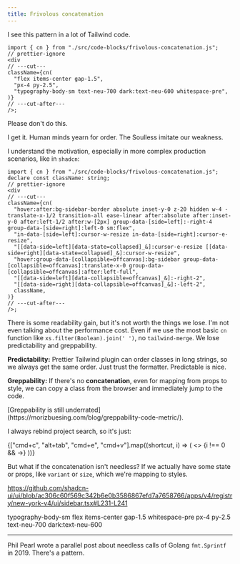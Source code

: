 ```yaml
---
title: Frivolous concatenation
---
```



I see this pattern in a lot of Tailwind code.

```tsx twoslash
import { cn } from "./src/code-blocks/frivolous-concatenation.js";
// prettier-ignore
<div
// ---cut---
className={cn(
  "flex items-center gap-1.5",
  "px-4 py-2.5",
  "typography-body-sm text-neu-700 dark:text-neu-600 whitespace-pre",
)}
// ---cut-after---
/>;
```

Please don't do this.

I get it. Human minds yearn for order. The Soulless imitate our weakness.

I understand the motivation, especially in more complex production scenarios,
like in `shadcn`:

```tsx twoslash github="https://github.com/shadcn-ui/ui/blob/ac306c60f569c342b6e0b3586867efd7a7658766/apps/v4/registry/new-york-v4/ui/sidebar.tsx#L293-L300"
import { cn } from "./src/code-blocks/frivolous-concatenation.js";
declare const className: string;
// prettier-ignore
<div
// ---cut---
className={cn(
  "hover:after:bg-sidebar-border absolute inset-y-0 z-20 hidden w-4 -translate-x-1/2 transition-all ease-linear after:absolute after:inset-y-0 after:left-1/2 after:w-[2px] group-data-[side=left]:-right-4 group-data-[side=right]:left-0 sm:flex",
  "in-data-[side=left]:cursor-w-resize in-data-[side=right]:cursor-e-resize",
  "[[data-side=left][data-state=collapsed]_&]:cursor-e-resize [[data-side=right][data-state=collapsed]_&]:cursor-w-resize",
  "hover:group-data-[collapsible=offcanvas]:bg-sidebar group-data-[collapsible=offcanvas]:translate-x-0 group-data-[collapsible=offcanvas]:after:left-full",
  "[[data-side=left][data-collapsible=offcanvas]_&]:-right-2",
  "[[data-side=right][data-collapsible=offcanvas]_&]:-left-2",
  className,
)}
// ---cut-after---
/>;
```

There is some readability gain, but it's not worth the things we lose. I'm not
even talking about the performance cost. Even if we use the most basic `cn`
function like `xs.filter(Boolean).join(' ')`, no `tailwind-merge`. We lose
predictability and greppability.

**Predictability:** Prettier Tailwind plugin can order classes in long strings,
so we always get the same order. Just trust the formatter. Predictable is nice.

**Greppability:** If there's no **concatenation**, even for mapping from props
to style, we can copy a class from the browser and immediately jump to the code.

<aside>
  [Greppability is still
  underrated](https://morizbuesing.com/blog/greppability-code-metric/).
</aside>

I always rebind project search, so it's just:

<div className="-mt-7 flex items-center gap-1">
  {["cmd+c", "alt+tab", "cmd+e", "cmd+v"].map((shortcut, i) => (
    <>
      {i !== 0 && <span className="translate-y-px opacity-60">→</span>}
      <Shortcut shortcut={shortcut} />
    </>
  ))}
</div>

But what if the concatenation isn't needless? If we actually have some state or
props, like `variant` or `size`, which we're mapping to styles.

https://github.com/shadcn-ui/ui/blob/ac306c60f569c342b6e0b3586867efd7a7658766/apps/v4/registry/new-york-v4/ui/sidebar.tsx#L231-L241

typography-body-sm flex items-center gap-1.5 whitespace-pre px-4 py-2.5
text-neu-700 dark:text-neu-600

---

Phil Pearl wrote a parallel post about needless calls of Golang `fmt.Sprintf`
in 2019. There's a pattern.

